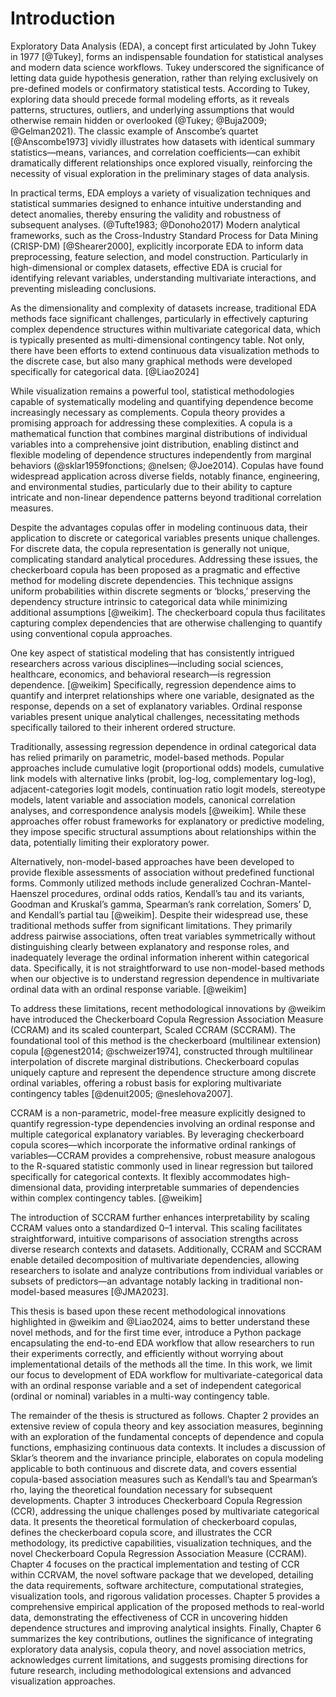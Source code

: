 # Introduction {#sec-intro}

Exploratory Data Analysis (EDA), a concept first articulated by John Tukey in 1977 [@Tukey], forms an indispensable foundation for statistical analyses and modern data science workflows. Tukey underscored the significance of letting data guide hypothesis generation, rather than relying exclusively on pre-defined models or confirmatory statistical tests. According to Tukey, exploring data should precede formal modeling efforts, as it reveals patterns, structures, outliers, and underlying assumptions that would otherwise remain hidden or overlooked (@Tukey; @Buja2009; @Gelman2021). The classic example of Anscombe’s quartet [@Anscombe1973] vividly illustrates how datasets with identical summary statistics—means, variances, and correlation coefficients—can exhibit dramatically different relationships once explored visually, reinforcing the necessity of visual exploration in the preliminary stages of data analysis.

In practical terms, EDA employs a variety of visualization techniques and statistical summaries designed to enhance intuitive understanding and detect anomalies, thereby ensuring the validity and robustness of subsequent analyses. (@Tufte1983; @Donoho2017) Modern analytical frameworks, such as the Cross-Industry Standard Process for Data Mining (CRISP-DM) [@Shearer2000], explicitly incorporate EDA to inform data preprocessing, feature selection, and model construction. Particularly in high-dimensional or complex datasets, effective EDA is crucial for identifying relevant variables, understanding multivariate interactions, and preventing misleading conclusions.

As the dimensionality and complexity of datasets increase, traditional EDA methods face significant challenges, particularly in effectively capturing complex dependence structures within multivariate categorical data, which is typically presented as multi-dimensional contingency table. Not only, there have been efforts to extend continuous data visualization methods to the discrete case, but also many graphical methods were developed specifically for categorical data. [@Liao2024]

While visualization remains a powerful tool, statistical methodologies capable of systematically modeling and quantifying dependence become increasingly necessary as complements. Copula theory provides a promising approach for addressing these complexities. A copula is a mathematical function that combines marginal distributions of individual variables into a comprehensive joint distribution, enabling distinct and flexible modeling of dependence structures independently from marginal behaviors (@sklar1959fonctions; @nelsen; @Joe2014). Copulas have found widespread application across diverse fields, notably finance, engineering, and environmental studies, particularly due to their ability to capture intricate and non-linear dependence patterns beyond traditional correlation measures.

Despite the advantages copulas offer in modeling continuous data, their application to discrete or categorical variables presents unique challenges. For discrete data, the copula representation is generally not unique, complicating standard analytical procedures. Addressing these issues, the checkerboard copula has been proposed as a pragmatic and effective method for modeling discrete dependencies. This technique assigns uniform probabilities within discrete segments or 'blocks,' preserving the dependency structure intrinsic to categorical data while minimizing additional assumptions [@weikim]. The checkerboard copula thus facilitates capturing complex dependencies that are otherwise challenging to quantify using conventional copula approaches.

One key aspect of statistical modeling that has consistently intrigued researchers across various disciplines—including social sciences, healthcare, economics, and behavioral research—is regression dependence. [@weikim] Specifically, regression dependence aims to quantify and interpret relationships where one variable, designated as the response, depends on a set of explanatory variables. Ordinal response variables present unique analytical challenges, necessitating methods specifically tailored to their inherent ordered structure.

Traditionally, assessing regression dependence in ordinal categorical data has relied primarily on parametric, model-based methods. Popular approaches include cumulative logit (proportional odds) models, cumulative link models with alternative links (probit, log-log, complementary log-log), adjacent-categories logit models, continuation ratio logit models, stereotype models, latent variable and association models, canonical correlation analyses, and correspondence analysis models [@weikim]. While these approaches offer robust frameworks for explanatory or predictive modeling, they impose specific structural assumptions about relationships within the data, potentially limiting their exploratory power.

Alternatively, non-model-based approaches have been developed to provide flexible assessments of association without predefined functional forms. Commonly utilized methods include generalized Cochran-Mantel-Haenszel procedures, ordinal odds ratios, Kendall's tau and its variants, Goodman and Kruskal's gamma, Spearman’s rank correlation, Somers' D, and Kendall’s partial tau [@weikim]. Despite their widespread use, these traditional methods suffer from significant limitations. They primarily address pairwise associations, often treat variables symmetrically without distinguishing clearly between explanatory and response roles, and inadequately leverage the ordinal information inherent within categorical data. Specifically, it is not straightforward to use non-model-based methods when our objective is to understand regression dependence in multivariate ordinal data with an ordinal response variable. [@weikim]

To address these limitations, recent methodological innovations by @weikim have introduced the Checkerboard Copula Regression Association Measure (CCRAM) and its scaled counterpart, Scaled CCRAM (SCCRAM). The foundational tool of this method is the checkerboard (multilinear extension) copula [@genest2014; @schweizer1974], constructed through multilinear interpolation of discrete marginal distributions. Checkerboard copulas uniquely capture and represent the dependence structure among discrete ordinal variables, offering a robust basis for exploring multivariate contingency tables [@denuit2005; @neslehova2007].

CCRAM is a non-parametric, model-free measure explicitly designed to quantify regression-type dependencies involving an ordinal response and multiple categorical explanatory variables. By leveraging checkerboard copula scores—which incorporate the informative ordinal rankings of variables—CCRAM provides a comprehensive, robust measure analogous to the R-squared statistic commonly used in linear regression but tailored specifically for categorical contexts. It flexibly accommodates high-dimensional data, providing interpretable summaries of dependencies within complex contingency tables. [@weikim]

The introduction of SCCRAM further enhances interpretability by scaling CCRAM values onto a standardized 0–1 interval. This scaling facilitates straightforward, intuitive comparisons of association strengths across diverse research contexts and datasets. Additionally, CCRAM and SCCRAM enable detailed decomposition of multivariate dependencies, allowing researchers to isolate and analyze contributions from individual variables or subsets of predictors—an advantage notably lacking in traditional non-model-based measures [@JMA2023].

This thesis is based upon these recent methodological innovations highlighted in @weikim and @Liao2024, aims to better understand these novel methods, and for the first time ever, introduce a Python package encapsulating the end-to-end EDA workflow that allow researchers to run their experiments correctly, and efficiently without worrying about implementational details of the methods all the time. In this work, we limit our focus to development of EDA workflow for multivariate-categorical data with an ordinal response variable and a set of independent categorical (ordinal or nominal) variables in a multi-way contingency table.

The remainder of the thesis is structured as follows. Chapter 2 provides an extensive review of copula theory and key association measures, beginning with an exploration of the fundamental concepts of dependence and copula functions, emphasizing continuous data contexts. It includes a discussion of Sklar’s theorem and the invariance principle, elaborates on copula modeling applicable to both continuous and discrete data, and covers essential copula-based association measures such as Kendall’s tau and Spearman’s rho, laying the theoretical foundation necessary for subsequent developments. Chapter 3 introduces Checkerboard Copula Regression (CCR), addressing the unique challenges posed by multivariate categorical data. It presents the theoretical formulation of checkerboard copulas, defines the checkerboard copula score, and illustrates the CCR methodology, its predictive capabilities, visualization techniques, and the novel Checkerboard Copula Regression Association Measure (CCRAM). Chapter 4 focuses on the practical implementation and testing of CCR within CCRVAM, the novel software package that we developed, detailing the data requirements, software architecture, computational strategies, visualization tools, and rigorous validation processes. Chapter 5 provides a comprehensive empirical application of the proposed methods to real-world data, demonstrating the effectiveness of CCR in uncovering hidden dependence structures and improving analytical insights. Finally, Chapter 6 summarizes the key contributions, outlines the significance of integrating exploratory data analysis, copula theory, and novel association metrics, acknowledges current limitations, and suggests promising directions for future research, including methodological extensions and advanced visualization approaches.